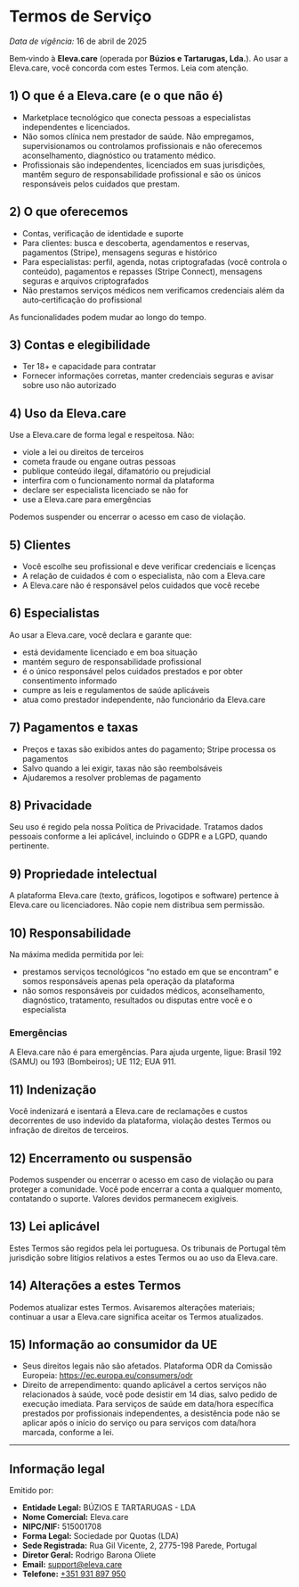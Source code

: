 # Termos de Serviço

_Data de vigência:_ 16 de abril de 2025

Bem‑vindo à **Eleva.care** (operada por **Búzios e Tartarugas, Lda.**). Ao usar a Eleva.care, você concorda com estes Termos. Leia com atenção.

## 1) O que é a Eleva.care (e o que não é)

- Marketplace tecnológico que conecta pessoas a especialistas independentes e licenciados.
- Não somos clínica nem prestador de saúde. Não empregamos, supervisionamos ou controlamos profissionais e não oferecemos aconselhamento, diagnóstico ou tratamento médico.
- Profissionais são independentes, licenciados em suas jurisdições, mantêm seguro de responsabilidade profissional e são os únicos responsáveis pelos cuidados que prestam.

## 2) O que oferecemos

- Contas, verificação de identidade e suporte
- Para clientes: busca e descoberta, agendamentos e reservas, pagamentos (Stripe), mensagens seguras e histórico
- Para especialistas: perfil, agenda, notas criptografadas (você controla o conteúdo), pagamentos e repasses (Stripe Connect), mensagens seguras e arquivos criptografados
- Não prestamos serviços médicos nem verificamos credenciais além da auto‑certificação do profissional

As funcionalidades podem mudar ao longo do tempo.

## 3) Contas e elegibilidade

- Ter 18+ e capacidade para contratar
- Fornecer informações corretas, manter credenciais seguras e avisar sobre uso não autorizado

## 4) Uso da Eleva.care

Use a Eleva.care de forma legal e respeitosa. Não:

- viole a lei ou direitos de terceiros
- cometa fraude ou engane outras pessoas
- publique conteúdo ilegal, difamatório ou prejudicial
- interfira com o funcionamento normal da plataforma
- declare ser especialista licenciado se não for
- use a Eleva.care para emergências

Podemos suspender ou encerrar o acesso em caso de violação.

## 5) Clientes

- Você escolhe seu profissional e deve verificar credenciais e licenças
- A relação de cuidados é com o especialista, não com a Eleva.care
- A Eleva.care não é responsável pelos cuidados que você recebe

## 6) Especialistas

Ao usar a Eleva.care, você declara e garante que:

- está devidamente licenciado e em boa situação
- mantém seguro de responsabilidade profissional
- é o único responsável pelos cuidados prestados e por obter consentimento informado
- cumpre as leis e regulamentos de saúde aplicáveis
- atua como prestador independente, não funcionário da Eleva.care

## 7) Pagamentos e taxas

- Preços e taxas são exibidos antes do pagamento; Stripe processa os pagamentos
- Salvo quando a lei exigir, taxas não são reembolsáveis
- Ajudaremos a resolver problemas de pagamento

## 8) Privacidade

Seu uso é regido pela nossa Política de Privacidade. Tratamos dados pessoais conforme a lei aplicável, incluindo o GDPR e a LGPD, quando pertinente.

## 9) Propriedade intelectual

A plataforma Eleva.care (texto, gráficos, logotipos e software) pertence à Eleva.care ou licenciadores. Não copie nem distribua sem permissão.

## 10) Responsabilidade

Na máxima medida permitida por lei:

- prestamos serviços tecnológicos “no estado em que se encontram” e somos responsáveis apenas pela operação da plataforma
- não somos responsáveis por cuidados médicos, aconselhamento, diagnóstico, tratamento, resultados ou disputas entre você e o especialista

### Emergências

A Eleva.care não é para emergências. Para ajuda urgente, ligue: Brasil 192 (SAMU) ou 193 (Bombeiros); UE 112; EUA 911.

## 11) Indenização

Você indenizará e isentará a Eleva.care de reclamações e custos decorrentes de uso indevido da plataforma, violação destes Termos ou infração de direitos de terceiros.

## 12) Encerramento ou suspensão

Podemos suspender ou encerrar o acesso em caso de violação ou para proteger a comunidade. Você pode encerrar a conta a qualquer momento, contatando o suporte. Valores devidos permanecem exigíveis.

## 13) Lei aplicável

Estes Termos são regidos pela lei portuguesa. Os tribunais de Portugal têm jurisdição sobre litígios relativos a estes Termos ou ao uso da Eleva.care.

## 14) Alterações a estes Termos

Podemos atualizar estes Termos. Avisaremos alterações materiais; continuar a usar a Eleva.care significa aceitar os Termos atualizados.

## 15) Informação ao consumidor da UE

- Seus direitos legais não são afetados. Plataforma ODR da Comissão Europeia: https://ec.europa.eu/consumers/odr
- Direito de arrependimento: quando aplicável a certos serviços não relacionados à saúde, você pode desistir em 14 dias, salvo pedido de execução imediata. Para serviços de saúde em data/hora específica prestados por profissionais independentes, a desistência pode não se aplicar após o início do serviço ou para serviços com data/hora marcada, conforme a lei.

---

## Informação legal

Emitido por:

- **Entidade Legal:** BÚZIOS E TARTARUGAS - LDA
- **Nome Comercial:** Eleva.care
- **NIPC/NIF:** 515001708
- **Forma Legal:** Sociedade por Quotas (LDA)
- **Sede Registrada:** Rua Gil Vicente, 2, 2775-198 Parede, Portugal
- **Diretor Geral:** Rodrigo Barona Oliete
- **Email:** [support@eleva.care](mailto:support@eleva.care)
- **Telefone:** [+351 931 897 950](tel:+351931897950)
